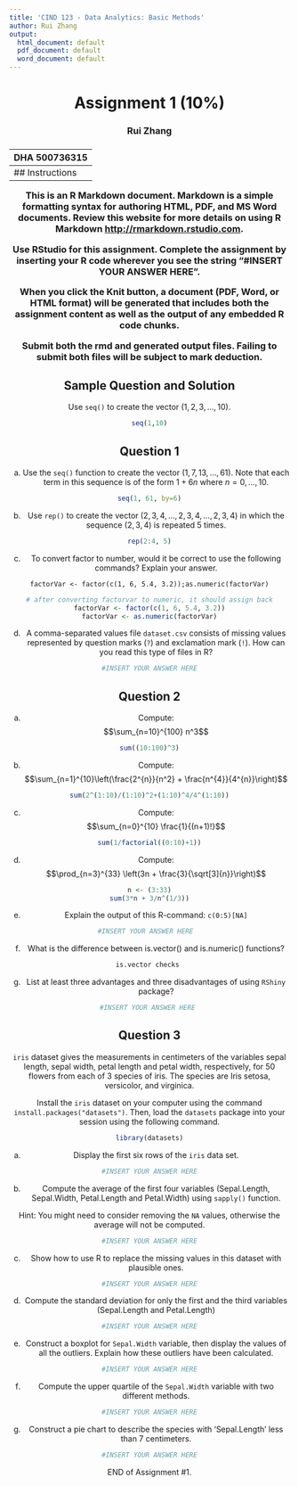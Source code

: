 ```yaml
---
title: 'CIND 123 - Data Analytics: Basic Methods'
author: Rui Zhang
output:
  html_document: default
  pdf_document: default
  word_document: default
---
```

<center> <h1> Assignment 1 (10%) </h1> </center>
<center>  <h3> Rui Zhang </h2> </center>
<center> <h3> DHA 500736315 </h2> </center>
---
## Instructions 

This is an R Markdown document. Markdown is a simple formatting syntax for authoring HTML, PDF, and MS Word documents. Review this website for more details on using R Markdown <http://rmarkdown.rstudio.com>.

Use RStudio for this assignment. Complete the assignment by inserting your R code wherever you see the string "#INSERT YOUR ANSWER HERE".

When you click the **Knit** button, a document (PDF, Word, or HTML format) will be generated that includes both the assignment content as well as the output of any embedded R code chunks.

Submit **both**  the rmd and generated output files. Failing to submit both files will be subject to mark deduction.

## Sample Question and Solution

Use `seq()` to create the vector $(1,2,3,\ldots,10)$.

```r
seq(1,10)
```

## Question 1

a) Use the `seq()` function to create the vector $(1, 7, 13, \ldots, 61)$. Note that each term in this sequence is of the form 
$1 + 6n$ where $n = 0, \ldots, 10$.

```r
seq(1, 61, by=6)
```

b) Use `rep()` to create the vector $(2,3,4,\dots,2,3,4, \dots,2,3,4)$ in which the sequence $(2,3,4)$ is repeated 5 times.

```r
rep(2:4, 5)
```

c) To convert factor to number, would it be correct to use the following commands? Explain your answer.

`factorVar <- factor(c(1, 6, 5.4, 3.2));as.numeric(factorVar)`

```r
# after converting factorvar to numeric, it should assign back
factorVar <- factor(c(1, 6, 5.4, 3.2))
factorVar <- as.numeric(factorVar)
```

d) A comma-separated values file `dataset.csv` consists of missing values represented by question marks (`?`) and exclamation mark (`!`). How can you read this type of files in R?

```r
#INSERT YOUR ANSWER HERE
```

\newpage
## Question 2

a) Compute: $$\sum_{n=10}^{100} n^3$$

```r
sum((10:100)^3)
```

b) Compute: $$\sum_{n=1}^{10}\left(\frac{2^{n}}{n^2} + \frac{n^{4}}{4^{n}}\right)$$

```r
sum(2^(1:10)/(1:10)^2+(1:10)^4/4^(1:10))
```

c) Compute: $$\sum_{n=0}^{10} \frac{1}{(n+1)!}$$ 

```r
sum(1/factorial((0:10)+1))
```

d) Compute: $$\prod_{n=3}^{33} \left(3n + \frac{3}{\sqrt[3]{n}}\right)$$

```r
n <- (3:33)
sum(3*n + 3/n^(1/3))
```

e) Explain the output of this R-command:
`c(0:5)[NA]`

```r
#INSERT YOUR ANSWER HERE  
```

f) What is the difference between is.vector() and is.numeric() functions?

```r
is.vector checks 
```

g) List at least three advantages and three disadvantages of using `RShiny` package?
```r
#INSERT YOUR ANSWER HERE 
```

\newpage
## Question 3
`iris` dataset gives the measurements in centimeters of the variables sepal length, sepal width, petal length and petal width, respectively, for 50 flowers from each of 3 species of iris. The species are Iris setosa, versicolor, and virginica.

Install the `iris` dataset on your computer using the command `install.packages("datasets")`. Then, load the `datasets` package into your session using the following command.
```r
library(datasets)
```

a) Display the first six rows of the `iris` data set.

```r
#INSERT YOUR ANSWER HERE
```

b) Compute the average of the first four variables (Sepal.Length, Sepal.Width, Petal.Length and Petal.Width) using `sapply()` function.

Hint: You might need to consider removing the `NA` values, otherwise the average will not be computed.

```r
#INSERT YOUR ANSWER HERE
```

c) Show how to use R to replace the missing values in this dataset with plausible ones.

```r
#INSERT YOUR ANSWER HERE
```

d) Compute the standard deviation for only the first and the third variables (Sepal.Length and Petal.Length)

```r
#INSERT YOUR ANSWER HERE
```

e) Construct a boxplot for `Sepal.Width` variable, then display the values of all the outliers. Explain how these outliers have been calculated.

```r
#INSERT YOUR ANSWER HERE
```

f) Compute the upper quartile of the `Sepal.Width` variable with two different methods.

```r
#INSERT YOUR ANSWER HERE
```

g) Construct a pie chart to describe the species with 'Sepal.Length' less than 7 centimeters.
```r
#INSERT YOUR ANSWER HERE
```

END of Assignment #1.
